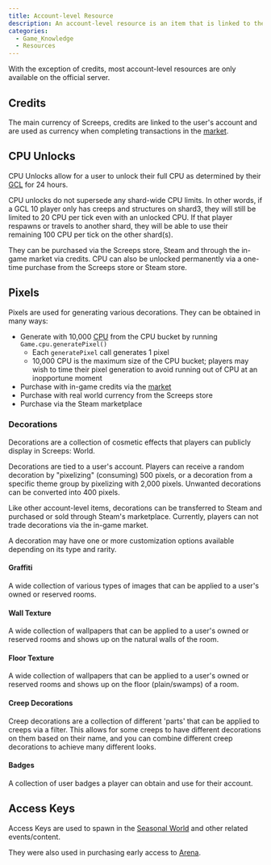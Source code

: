 ```yaml
---
title: Account-level Resource
description: An account-level resource is an item that is linked to the user's account. They are not associated with any particular shard or room, and they persist across spawns/respawns until they are sold or consumed.
categories:
  - Game_Knowledge
  - Resources
---
```


With the exception of credits, most account-level resources are only available on the official server.

## Credits

The main currency of Screeps, credits are linked to the user's account and are used as currency when completing transactions in the [market](/Market).

## CPU Unlocks

CPU Unlocks allow for a user to unlock their full CPU as determined by their [GCL](/Global_Control_Level) for 24 hours.

CPU unlocks do not supersede any shard-wide CPU limits. In other words, if a GCL 10 player only has creeps and structures on shard3, they will still be limited to 20 CPU per tick even with an unlocked CPU. If that player respawns or travels to another shard, they will be able to use their remaining 100 CPU per tick on the other shard(s).

They can be purchased via the Screeps store, Steam and through the in-game market via credits. CPU can also be unlocked permanently via a one-time purchase from the Screeps store or Steam store.

## Pixels

Pixels are used for generating various decorations. They can be obtained in many ways:
* Generate with 10,000 [CPU](/CPU) from the CPU bucket by running `Game.cpu.generatePixel()`
  * Each `generatePixel` call generates 1 pixel
  * 10,000 CPU is the maximum size of the CPU bucket; players may wish to time their pixel generation to avoid running out of CPU at an inopportune moment
* Purchase with in-game credits via the [market](/Market)
* Purchase with real world currency from the Screeps store
* Purchase via the Steam marketplace

### Decorations

Decorations are a collection of cosmetic effects that players can publicly display in Screeps: World.

Decorations are tied to a user's account. Players can receive a random decoration by "pixelizing" (consuming) 500 pixels, or a decoration from a specific theme group by pixelizing with 2,000 pixels. Unwanted decorations can be converted into 400 pixels.

Like other account-level items, decorations can be transferred to Steam and purchased or sold through Steam's marketplace. Currently, players can not trade decorations via the in-game market.

A decoration may have one or more customization options available depending on its type and rarity.

#### Graffiti

A wide collection of various types of images that can be applied to a user's owned or reserved rooms.

#### Wall Texture

A wide collection of wallpapers that can be applied to a user's owned or reserved rooms and shows up on the natural walls of the room.

#### Floor Texture

A wide collection of wallpapers that can be applied to a user's owned or reserved rooms and shows up on the floor (plain/swamps) of a room.

#### Creep Decorations

Creep decorations are a collection of different 'parts' that can be applied to creeps via a filter. This allows for some creeps to have different decorations on them based on their name, and you can combine different creep decorations to achieve many different looks.

#### Badges

A collection of user badges a player can obtain and use for their account.

## Access Keys

Access Keys are used to spawn in the [Seasonal World](/Seasonal_World) and other related events/content.

They were also used in purchasing early access to [Arena](https://screeps.com/forum/topic/3090/screeps-arena-preorder).
